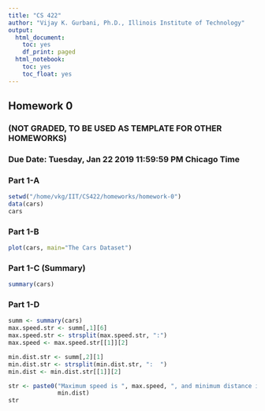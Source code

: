 ```yaml
---
title: "CS 422"
author: "Vijay K. Gurbani, Ph.D., Illinois Institute of Technology"
output:
  html_document:
    toc: yes
    df_print: paged
  html_notebook:
    toc: yes
    toc_float: yes
---
```


<!-- More information in R Markdown can be found at:
1. https://www.ssc.wisc.edu/sscc/pubs/RFR/RFR_RMarkdown.html  This is 
   the place to start since it is a short tutorial.
2. https://rmarkdown.rstudio.com/index.html This contains a longer 
   tutorial.  Take a look at the cheatsheet in 
   https://rmarkdown.rstudio.com/lesson-15.html, it is a concise 
   reference of R Markdown on two pages.
<-->

## Homework 0 
### (NOT GRADED, TO BE USED AS TEMPLATE FOR OTHER HOMEWORKS)
### Due Date: Tuesday, Jan 22 2019 11:59:59 PM Chicago Time

### Part 1-A
```r
setwd("/home/vkg/IIT/CS422/homeworks/homework-0")
data(cars)
cars
```

### Part 1-B

```r
plot(cars, main="The Cars Dataset")
```
### Part 1-C (Summary)
```r
summary(cars)
```

### Part 1-D
```r
summ <- summary(cars)
max.speed.str <- summ[,1][6]
max.speed.str <- strsplit(max.speed.str, ":")
max.speed <- max.speed.str[[1]][2]

min.dist.str <- summ[,2][1]
min.dist.str <- strsplit(min.dist.str, ":  ")
min.dist <- min.dist.str[[1]][2]

str <- paste0("Maximum speed is ", max.speed, ", and minimum distance is ", 
              min.dist)
str
```



